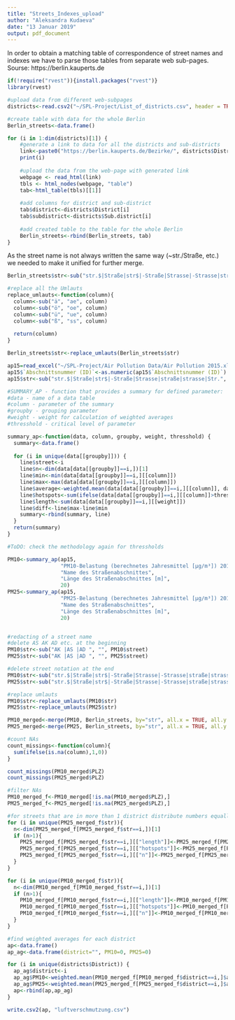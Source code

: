```yaml
---
title: "Streets_Indexes_upload"
author: "Aleksandra Kudaeva"
date: "13 Januar 2019"
output: pdf_document
---
```

In order to obtain a matching table of correspondence of street names and indexes we have to parse those tables from separate web sub-pages.
Sourse: https://berlin.kauperts.de

```r
if(!require("rvest")){install.packages("rvest")}
library(rvest)

#upload data from different web-subpages 
districts<-read.csv2("~/SPL-Project/List_of_districts.csv", header = TRUE, sep=";", dec=",", stringsAsFactors = FALSE)

#create table with data for the whole Berlin
Berlin_streets<-data.frame()

for (i in 1:dim(districts)[1]) {
    #generate a link to data for all the districts and sub-districts
    link<-paste0("https://berlin.kauperts.de/Bezirke/", districts$District[i],"/Ortsteile/",districts$Sub.district[i],"/Strassen")
    print(i)
    
    #upload the data from the web-page with generated link
    webpage <- read_html(link)
    tbls <- html_nodes(webpage, "table")
    tab<-html_table(tbls)[[1]]
    
    #add columns for district and sub-district
    tab$district<-districts$District[i]
    tab$subdistrict<-districts$Sub.district[i]
    
    #add created table to the table for the whole Berlin
    Berlin_streets<-rbind(Berlin_streets, tab)
}

```

As the street name is not always written the same way (~str./Straße, etc.) we needed to make it unified for further merge. 

```r
Berlin_streets$str<-sub("str.$|Straße|str$|-Straße|Strasse|-Strasse|straße|strasse|Str.$|-Str.$", "", Berlin_streets$Straße)

#replace all the Umlauts
replace_umlauts<-function(column){
  column<-sub("ä", "ae", column)
  column<-sub("ö", "oe", column)
  column<-sub("ü", "ue", column)
  column<-sub("ß", "ss", column)
  
  return(column)
}

Berlin_streets$str<-replace_umlauts(Berlin_streets$str)

```


```r
ap15=read_excel("~/SPL-Project/Air Pollution Data/Air Pollution 2015.xls", sheet=1)
ap15$`Abschnittsnummer (ID)`<-as.numeric(ap15$`Abschnittsnummer (ID)`)
ap15$str<-sub("str.$|Straße|str$|-Straße|Strasse|straße|strasse|Str.", "", ap15$`Name des Straßenabschnittes`)

```


```r
#SUMMARY_AP - function that provides a summary for defined parameter: 
#data - name of a data table 
#column - parameter of the summary
#groupby - grouping parameter
#weight - weight for calculation of weighted averages
#thresshold - critical level of parameter

summary_ap<-function(data, column, groupby, weight, thresshold) {
  summary<-data.frame()
  
  for (i in unique(data[[groupby]])) {
    line$street<-i
    line$n<-dim(data[data[[groupby]]==i,])[1]
    line$min<-min(data[data[[groupby]]==i,][[column]])
    line$max<-max(data[data[[groupby]]==i,][[column]])
    line$average<-weighted.mean(data[data[[groupby]]==i,][[column]], data[data[[groupby]]==i,][[weight]])
    line$hotspots<-sum(ifelse(data[data[[groupby]]==i,][[column]]>thresshold, data[data[[groupby]]==i,][[weight]], 0))
    line$length<-sum(data[data[[groupby]]==i,][[weight]])
    line$diff<-line$max-line$min
    summary<-rbind(summary, line)
  }
  return(summary)
}

#ToDO: check the methodology again for thressholds

PM10<-summary_ap(ap15, 
                 "PM10-Belastung (berechnetes Jahresmittel [µg/m³]) 2015", 
                 "Name des Straßenabschnittes", 
                 "Länge des Straßenabschnittes [m]", 
                 20)
PM25<-summary_ap(ap15, 
                 "PM25-Belastung (berechnetes Jahresmittel [µg/m³]) 2015", 
                 "Name des Straßenabschnittes", 
                 "Länge des Straßenabschnittes [m]", 
                 20)


#redacting of a street name
#delete AS AK AD etc. at the beginning
PM10$str<-sub("AK |AS |AD ", "", PM10$street)
PM25$str<-sub("AK |AS |AD ", "", PM25$street)

#delete street notation at the end
PM10$str<-sub("str.$|Straße|str$|-Straße|Strasse|-Strasse|straße|strasse|Str.$|-Str.$", "", PM10$str)
PM25$str<-sub("str.$|Straße|str$|-Straße|Strasse|-Strasse|straße|strasse|Str.$|-Str.$", "", PM25$str)

#replace umlauts
PM10$str<-replace_umlauts(PM10$str)
PM25$str<-replace_umlauts(PM25$str)


```


```r
PM10_merged<-merge(PM10, Berlin_streets, by="str", all.x = TRUE, all.y = FALSE)
PM25_merged<-merge(PM25, Berlin_streets, by="str", all.x = TRUE, all.y = FALSE)

```


```r
#count NAs
count_missings<-function(column){
  sum(ifelse(is.na(column),1,0))
}

count_missings(PM10_merged$PLZ)
count_missings(PM25_merged$PLZ)

#filter NAs
PM10_merged_f<-PM10_merged[!is.na(PM10_merged$PLZ),]
PM25_merged_f<-PM25_merged[!is.na(PM25_merged$PLZ),]

#for streets that are in more than 1 district distribute numbers equally to all the districts
for (i in unique(PM25_merged_f$str)){
  n<-dim(PM25_merged_f[PM25_merged_f$str==i,])[1]
  if (n>1){
    PM25_merged_f[PM25_merged_f$str==i,][["length"]]<-PM25_merged_f[PM25_merged_f$str==i,][["length"]]/n
    PM25_merged_f[PM25_merged_f$str==i,][["hotspots"]]<-PM25_merged_f[PM25_merged_f$str==i,][["hotspots"]]/n
    PM25_merged_f[PM25_merged_f$str==i,][["n"]]<-PM25_merged_f[PM25_merged_f$str==i,][["n"]]/n
  }
}

for (i in unique(PM10_merged_f$str)){
  n<-dim(PM10_merged_f[PM10_merged_f$str==i,])[1]
  if (n>1){
    PM10_merged_f[PM10_merged_f$str==i,][["length"]]<-PM10_merged_f[PM10_merged_f$str==i,][["length"]]/n
    PM10_merged_f[PM10_merged_f$str==i,][["hotspots"]]<-PM10_merged_f[PM10_merged_f$str==i,][["hotspots"]]/n
    PM10_merged_f[PM10_merged_f$str==i,][["n"]]<-PM10_merged_f[PM10_merged_f$str==i,][["n"]]/n
  }
}

#find weighted averages for each district
ap<-data.frame()
ap_ag<-data.frame(district="", PM10=0, PM25=0)

for (i in unique(districts$District)) {
  ap_ag$district<-i
  ap_ag$PM10<-weighted.mean(PM10_merged_f[PM10_merged_f$district==i,]$average, PM10_merged_f[PM10_merged_f$district==i,]$length)
  ap_ag$PM25<-weighted.mean(PM25_merged_f[PM25_merged_f$district==i,]$average, PM25_merged_f[PM25_merged_f$district==i,]$length)
  ap<-rbind(ap,ap_ag)
}

write.csv2(ap, "luftverschmutzung.csv")

```